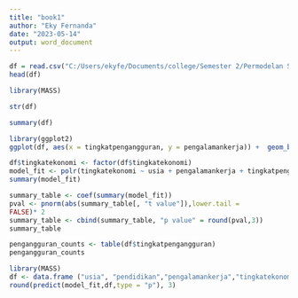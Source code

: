 ---
title: "book1"
author: "Eky Fernanda"
date: "2023-05-14"
output: word_document
---

```{r}
df = read.csv("C:/Users/ekyfe/Documents/college/Semester 2/Permodelan Statistika/project UAS/economic.csv")
head(df)

library(MASS)
```
```{r}
str(df)
```

```{r}
summary(df)
```
```{r}
library(ggplot2)
ggplot(df, aes(x = tingkatpengangguran, y = pengalamankerja)) +  geom_boxplot() + xlab("tingkatpengangguran") + ylab("Pengalaman Kerja (tahun)") + ggtitle("Boxplot Pengalaman Kerja berdasarkan Tingkat Pengangguran")
```

```{r}
df$tingkatekonomi <- factor(df$tingkatekonomi)
model_fit <- polr(tingkatekonomi ~ usia + pengalamankerja + tingkatpengangguran + pendidikan, data = df, Hess = TRUE)
summary(model_fit)
```
```{r}
summary_table <- coef(summary(model_fit))
pval <- pnorm(abs(summary_table[, "t value"]),lower.tail =
FALSE)* 2
summary_table <- cbind(summary_table, "p value" = round(pval,3))
summary_table
```
```{r}
pengangguran_counts <- table(df$tingkatpengangguran)
pengangguran_counts
```

```{r}
library(MASS)
df <- data.frame ("usia", "pendidikan","pengalamankerja","tingkatekonomi","tingkatpengangguran")
round(predict(model_fit,df,type = "p"), 3)
```



